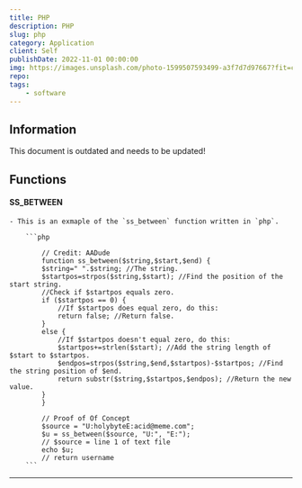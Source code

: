 ```yaml
---
title: PHP
description: PHP
slug: php
category: Application
client: Self
publishDate: 2022-11-01 00:00:00
img: https://images.unsplash.com/photo-1599507593499-a3f7d7d97667?fit=crop&w=1400&h=700&q=75
repo:
tags:
    - software
---
```


## Information

This document is outdated and needs to be updated!

## Functions

#### SS_BETWEEN

    - This is an exmaple of the `ss_between` function written in `php`.

        ```php

            // Credit: AADude
            function ss_between($string,$start,$end) {
            $string=" ".$string; //The string.
            $startpos=strpos($string,$start); //Find the position of the start string.
            //Check if $startpos equals zero.
            if ($startpos == 0) {
                //If $startpos does equal zero, do this:
                return false; //Return false.
            }
            else {
                //If $startpos doesn't equal zero, do this:
                $startpos+=strlen($start); //Add the string length of $start to $startpos.
                $endpos=strpos($string,$end,$startpos)-$startpos; //Find the string position of $end.
                return substr($string,$startpos,$endpos); //Return the new value.
            }
            }

            // Proof of Of Concept
            $source = "U:holybyteE:acid@meme.com";
            $u = ss_between($source, "U:", "E:");
            // $source = line 1 of text file
            echo $u;
            // return username
        ```

---
